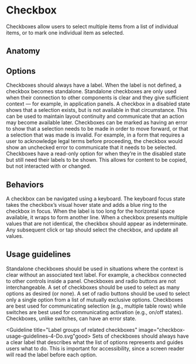 # Checkbox

Checkboxes allow users to select multiple items from a list of individual items,
or to mark one individual item as selected.

<Imagefullwidth image="checkbox-hero.svg" title="Checkbox example" />

<AssetLinks>
  <AssetLink href="https://react.fabric-ds.io/toggle" />
  <AssetLink href="https://vue.fabric-ds.io/forms" />
</AssetLinks>

<TableOfContents />

## Anatomy

<Imagefullwidth image="checkbox-anatomy.svg" title="Checkbox anatomy example" />

## Options

<Guideline title="Label" image="checkbox-options-label.svg">
  Checkboxes should always have a label. When the label is not defined, a
  checkbox becomes standalone. Standalone checkboxes are only used when their
  connection to other components is clear and they give sufficient context — for
  example, in application panels.
</Guideline>

<Guideline title="Disabled" image="checkbox-options-disabled.svg">
  A checkbox in a disabled state shows that a selection exists, but is not
  available in that circumstance. This can be used to maintain layout continuity
  and communicate that an action may become available later.
</Guideline>

<Guideline title="Error" image="checkbox-options-error.svg">
  Checkboxes can be marked as having an error to show that a selection needs to
  be made in order to move forward, or that a selection that was made is
  invalid. For example, in a form that requires a user to acknowledge legal
  terms before proceeding, the checkbox would show an unchecked error to
  communicate that it needs to be selected.
</Guideline>

<Guideline title="Read only" image="checkbox-options-read-only.svg">
  Checkboxes have a read-only option for when they’re in the disabled state but
  still need their labels to be shown. This allows for content to be copied, but
  not interacted with or changed.
</Guideline>

## Behaviors

<Guideline title="Keyboard focus" image="checkbox-behaviors-keyboard-focus.svg">
  A checkbox can be navigated using a keyboard. The keyboard focus state takes
  the checkbox’s visual hover state and adds a blue ring to the checkbox in
  focus.
</Guideline>

<Guideline title="Text overflow" image="checkbox-behaviors-text-overflow.svg">
  When the label is too long for the horizontal space available, it wraps to
  form another line.
</Guideline>

<Guideline title="Mixed value" image="checkbox-behaviors-mixed-value.svg">
  When a checkbox presents multiple values that are not identical, the checkbox
  should appear as indeterminate. Any subsequent click or tap should select the
  checkbox, and update all values.
</Guideline>

## Usage guidelines

<Guideline title="When to use a standalone checkbox" image="checkbox-usage-guidelines-1-Do.svg" good>
  Standalone checkboxes should be used in situations where the context is clear
  without an associated text label. For example, a checkbox connected to other
  controls inside a panel.
</Guideline>
<Guideline image="checkbox-usage-guidelines-1-Dont.svg" bad></Guideline>

<Guideline title="Checkbox or radio button?" image="checkbox-usage-guidelines-2-Do.svg" good>
  Checkboxes and radio buttons are not interchangeable. A set of checkboxes
  should be used to select as many options as desired (or none). A set of radio
  buttons should be used to select only a single option from a list of mutually
  exclusive options.
</Guideline>
<Guideline image="checkbox-usage-guidelines-2-Dont.svg" bad></Guideline>

<Guideline title="Checkbox or switch?" image="checkbox-usage-guidelines-3-Do.svg" good>
  Checkboxes are best used for communicating selection (e.g., multiple table
  rows) while switches are best used for communicating activation (e.g., on/off
  states). Checkboxes, unlike switches, can have an error state.
</Guideline>
<Guideline image="checkbox-usage-guidelines-3-Dont.svg" bad></Guideline>

<Guideline title="Label groups of related checkboxes" image="checkbox-usage-guidelines-4-Do.svg"good>
  Sets of checkboxes should always have a clear label that describes what the
  list of options represents and guides users what to do. This is important for
  accessibility, since a screen reader will read the label before each option.
</Guideline>
<Guideline image="checkbox-usage-guidelines-4-Dont.svg" bad></Guideline>
